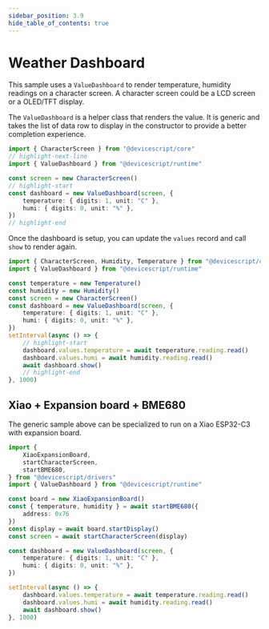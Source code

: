 ```yaml
---
sidebar_position: 3.9
hide_table_of_contents: true
---
```


# Weather Dashboard

This sample uses a `ValueDashboard` to render temperature, humidity readings
on a character screen. A character screen could be a LCD screen or a OLED/TFT display.

The `ValueDashboard` is a helper class that renders the value. It is generic
and takes the list of data row to display in the constructor to provide a better
completion experience.

```ts
import { CharacterScreen } from "@devicescript/core"
// highlight-next-line
import { ValueDashboard } from "@devicescript/runtime"

const screen = new CharacterScreen()
// highlight-start
const dashboard = new ValueDashboard(screen, {
    temperature: { digits: 1, unit: "C" },
    humi: { digits: 0, unit: "%" },
})
// highlight-end
```

Once the dashboard is setup, you can update the `values` record and call `show` to render again.

```ts
import { CharacterScreen, Humidity, Temperature } from "@devicescript/core"
import { ValueDashboard } from "@devicescript/runtime"

const temperature = new Temperature()
const humidity = new Humidity()
const screen = new CharacterScreen()
const dashboard = new ValueDashboard(screen, {
    temperature: { digits: 1, unit: "C" },
    humi: { digits: 0, unit: "%" },
})
setInterval(async () => {
    // highlight-start
    dashboard.values.temperature = await temperature.reading.read()
    dashboard.values.humi = await humidity.reading.read()
    await dashboard.show()
    // highlight-end
}, 1000)
```


## Xiao + Expansion board + BME680

The generic sample above can be specialized to run on a Xiao ESP32-C3 with expansion board.

```ts
import {
    XiaoExpansionBoard,
    startCharacterScreen,
    startBME680,
} from "@devicescript/drivers"
import { ValueDashboard } from "@devicescript/runtime"

const board = new XiaoExpansionBoard()
const { temperature, humidity } = await startBME680({
    address: 0x76
})
const display = await board.startDisplay()
const screen = await startCharacterScreen(display)

const dashboard = new ValueDashboard(screen, {
    temperature: { digits: 1, unit: "C" },
    humi: { digits: 0, unit: "%" },
})

setInterval(async () => {
    dashboard.values.temperature = await temperature.reading.read()
    dashboard.values.humi = await humidity.reading.read()
    await dashboard.show()
}, 1000)
```